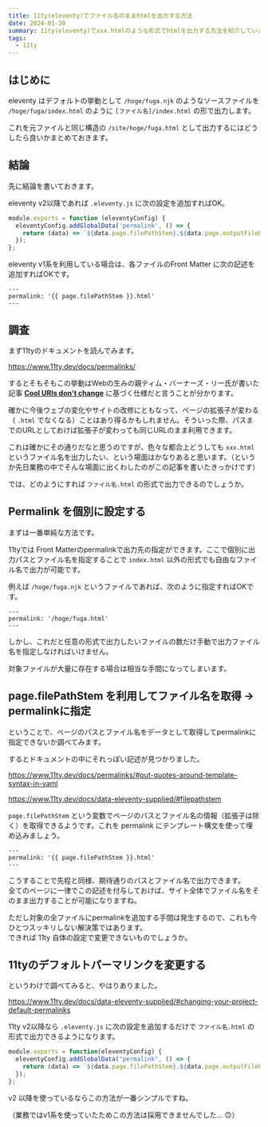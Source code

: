 ```yaml
---
title: 11ty(eleventy)でファイル名のままhtmlを出力する方法
date: 2024-01-30
summary: 11ty(eleventy)でxxx.htmlのような形式でhtmlを出力する方法を紹介しています。
tags:
  - 11ty
---
```


## はじめに

eleventy はデフォルトの挙動として `/hoge/fuga.njk` のようなソースファイルを `/hoge/fuga/index.html` のように `[ファイル名]/index.html` の形で出力します。

これを元ファイルと同じ構造の `/site/hoge/fuga.html` として出力するにはどうしたら良いかまとめておきます。

## 結論

先に結論を書いておきます。

eleventy v2以降であれば `.eleventy.js` に次の設定を追加すればOK。

```js:.eleventy.js
module.exports = function (eleventyConfig) {
  eleventyConfig.addGlobalData('permalink', () => {
    return (data) => `${data.page.filePathStem}.${data.page.outputFileExtension}`;
  });
};
```

eleventy v1系を利用している場合は、各ファイルのFront Matter に次の記述を追加すればOKです。

```yaml:/hoge/fuga.njk
---
permalink: '{{ page.filePathStem }}.html'
---
```

## 調査

まず11tyのドキュメントを読んでみます。

https://www.11ty.dev/docs/permalinks/

するとそもそもこの挙動はWebの生みの親ティム・バーナーズ・リー氏が書いた記事 **[Cool URIs don't change](https://www.w3.org/Provider/Style/URI)** に基づく仕様だと言うことが分かります。

確かに今後ウェブの変化やサイトの改修にともなって、ページの拡張子が変わる（ `.html` でなくなる）ことはあり得るかもしれません。そういった際、パスまでのURLとしておけば拡張子が変わっても同じURLのまま利用できます。

これは確かにその通りだなと思うのですが、色々な都合上どうしても `xxx.html` というファイル名を出力したい、という場面はかなりあると思います。（というか先日業務の中でそんな場面に出くわしたのがこの記事を書いたきっかけです）

では、どのようにすれば `ファイル名.html` の形式で出力できるのでしょうか。

## Permalink を個別に設定する

まずは一番単純な方法です。

11tyでは Front Matterのpermalinkで出力先の指定ができます。ここで個別に出力パスとファイル名を指定することで `index.html` 以外の形式でも自由なファイル名で出力が可能です。

例えば `/hoge/fuga.njk` というファイルであれば、次のように指定すればOKです。

```yaml:/hoge/fuga.njk
---
permalink: '/hoge/fuga.html'
---
```

しかし、これだと任意の形式で出力したいファイルの数だけ手動で出力ファイル名を指定しなければいけません。

対象ファイルが大量に存在する場合は相当な手間になってしまいます。

## page.filePathStem を利用してファイル名を取得 → permalinkに指定

ということで、ページのパスとファイル名をデータとして取得してpermalinkに指定できないか調べてみます。

するとドキュメントの中にそれっぽい記述が見つかりました。

https://www.11ty.dev/docs/permalinks/#put-quotes-around-template-syntax-in-yaml

https://www.11ty.dev/docs/data-eleventy-supplied/#filepathstem

`page.filePathStem` という変数でページのパスとファイル名の情報（拡張子は除く）を取得できるようです。これを permalink にテンプレート構文を使って埋め込みましょう。

```yaml:/hoge/fuga.njk
---
permalink: '{{ page.filePathStem }}.html'
---
```

こうすることで先程と同様、期待通りのパスとファイル名で出力できます。  
全てのページに一律でこの記述を付与しておけば、サイト全体でファイル名をそのまま出力することが可能になりますね。

ただし対象の全ファイルにpermalinkを追加する手間は発生するので、これも今ひとつスッキリしない解決策ではあります。  
できれば 11ty 自体の設定で変更できないものでしょうか。

## 11tyのデフォルトパーマリンクを変更する

というわけで調べてみると、やはりありました。

https://www.11ty.dev/docs/data-eleventy-supplied/#changing-your-project-default-permalinks

11ty v2以降なら `.eleventy.js` に次の設定を追加するだけで `ファイル名.html` の形式で出力できるようになります。

```js:.eleventy.js
module.exports = function(eleventyConfig) {
  eleventyConfig.addGlobalData("permalink", () => {
    return (data) => `${data.page.filePathStem}.${data.page.outputFileExtension}`;
  });
};
```

v2 以降を使っているならこの方法が一番シンプルですね。

（業務ではv1系を使っていたためこの方法は採用できませんでした… 🙃）
